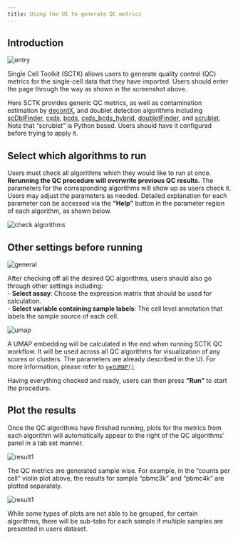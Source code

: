 ```yaml
---
title: Using the UI to generate QC metrics
---
```


## Introduction

![entry](ui_screenshots/qc/qc_ui_entry.png)\

Single Cell Toolkit (SCTK) allows users to generate quality control (QC) metrics for the single-cell data that they have imported. Users should enter the page through the way as shown in the screenshot above.  

Here SCTK provides generic QC metrics, as well as contamination estimation by [decontX](https://rdrr.io/bioc/celda/man/decontX.html), and doublet detection algorithms including [scDblFinder](https://rdrr.io/bioc/scDblFinder/), [cxds](https://rdrr.io/bioc/scds/man/cxds.html), [bcds](https://rdrr.io/bioc/scds/man/bcds.html), [cxds_bcds_hybrid](https://rdrr.io/bioc/scds/man/cxds_bcds_hybrid.html), [doubletFinder](https://rdrr.io/github/chris-mcginnis-ucsf/DoubletFinder/man/doubletFinder.html), and [scrublet](https://github.com/swolock/scrublet). Note that "scrublet" is Python based. Users should have it configured before trying to apply it.  

## Select which algorithms to run

Users must check all algorithms which they would like to run at once. **Rerunning the QC procedure will overwrite previous QC results.** The parameters for the corresponding algorithms will show up as users check it. Users may adjust the parameters as needed. Detailed explanation for each parameter can be accessed via the **"Help"** button in the parameter region of each algorithm, as shown below.  

![check algorithms](ui_screenshots/qc/qc_ui_checkAlgo.png)\

## Other settings before running

![general](ui_screenshots/qc/qc_ui_general.png)\

After checking off all the desired QC algorithms, users should also go through other settings including:  
- **Select assay**: Choose the expression matrix that should be used for calculation.  
- **Select variable containing sample labels**: The cell level annotation that labels the sample source of each cell.  

![umap](ui_screenshots/qc/qc_ui_umap.png)\

A UMAP embedding will be calculated in the end when running SCTK QC workflow. It will be used across all QC algorithms for visualization of any scores or clusters. The parameters are already described in the UI. For more information, please refer to [`getUMAP()`](../reference/getUMAP.html)  

Having everything checked and ready, users can then press **"Run"** to start the procedure.

## Plot the results

Once the QC algorithms have finished running, plots for the metrics from each algorithm will automatically appear to the right of the QC algorithms' panel in a tab set manner. 

![result1](ui_screenshots/qc/qc_ui_result1.png)\

The QC metrics are generated sample wise. For example, in the "counts per cell" violin plot above, the results for sample "pbmc3k" and "pbmc4k" are plotted separately. 

![result1](ui_screenshots/qc/qc_ui_result2.png)\

While some types of plots are not able to be grouped, for certain algorithms, there will be sub-tabs for each sample if multiple samples are presented in users dataset.  
